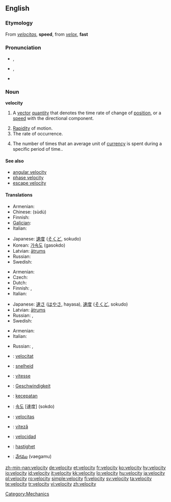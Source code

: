 {{wikipedia|dab=velocity (disambiguation)|velocity}}
==English==

===Etymology===
From {{etyl|la}} ''[[velocitas]]'', '''speed''', from ''[[velox]]'', '''fast'''

===Pronunciation===
* {{a|RP}} {{IPA|/vəˈlɒsəti/}}, {{SAMPA|/v@"lQs@ti/}}
* {{a|GenAm}} {{IPA|/vəˈlɑsəti/}}, {{SAMPA|/v@"lAs@ti/}}
* {{audio|en-us-velocity.ogg|Audio (US)}}

===Noun===
{{wikipedia}}
'''velocity'''

# {{physics}} A [[vector]] [[quantity]] that denotes the time rate of change of [[position]], or a [[speed]] with the directional component.
# [[rapidity|Rapidity]] of motion.
# The rate of occurrence.
# {{economics}} The number of times that an average unit of [[currency]] is spent during a specific period of time..

====See also====
* [[angular velocity]]
* [[phase velocity]]
* [[escape velocity]]

====Translations====
{{trans-top|vector quantity}}
* Armenian: {{t|hy|արագություն|tr=aragut’yun|sc=Armn}}
* Chinese: {{Hani|[[速度]]}} (sùdù)
* Finnish: {{t+|fi|nopeus}}
* [[Galician]]: {{t+|gl|velocidade|f|xs=Galician}}
* Italian: {{t+|it|velocità|f}}
{{trans-mid}}
* Japanese: [[速度]] ([[そくど]], sokudo)
* Korean: [[가속도]] (gasokdo)
* Latvian: [[ātrums]] {{m}}
* Russian: {{t+|ru|скорость|f|tr=skórost’|sc=Cyrl}}
* Swedish: {{t+|sv|hastighet|c}}
{{trans-bottom}}

{{trans-top|rapidity of motion}}
* Armenian: {{t|hy|արագություն|tr=aragut’yun|sc=Armn}}
* Czech: {{t-|cs|rychlost|f}}
* Dutch: {{t+|nl|snelheid}}
* Finnish: {{t+|fi|vauhti}}, {{t+|fi|nopeus}}
* Italian: {{t+|it|velocità|f}}
{{trans-mid}}
* Japanese: [[速さ]] ([[はやさ]], hayasa), [[速度]] ([[そくど]], sokudo)
* Latvian: [[ātrums]] {{m}}
* Russian: {{t+|ru|скорость|f|tr=skórost’|sc=Cyrl}}, {{t|ru|быстрота|f|tr=bystrotá|sc=Cyrl}}
* Swedish: {{t+|sv|fart|c}}
{{trans-bottom}}

{{trans-top|the rate of occurrence}}
* Armenian: {{t|hy|հաճախություն|tr=hač̣axut’yun|sc=Armn}}
* Italian: {{t+|it|velocità|f}}
{{trans-mid}}
* Russian: {{t+|ru|скорость|f|tr=skórost’|sc=Cyrl}}, {{t|ru|быстрота|f|tr=bystrotá|sc=Cyrl}}
{{trans-bottom}}

{{checktrans-top}}
* {{ttbc|Catalan}}: [[velocitat]] {{f}}
* {{ttbc|Dutch}}: [[snelheid]] {{f}}
* {{ttbc|French}}: [[vitesse]] {{f}}
* {{ttbc|German}}: [[Geschwindigkeit]] {{f}}
* {{ttbc|Indonesian}}: [[cepat|kecepatan]]
* {{ttbc|Korean}}: [[속도]] [速度] (sokdo)
{{trans-mid}}
* {{ttbc|Latin}}: [[velocitas]] {{f}}
* {{ttbc|Romanian}}: [[viteză]] {{f}}
* {{ttbc|Spanish}}: [[velocidad]] {{f}}
* {{ttbc|Swedish}}: [[hastighet]] {{c}}
* {{ttbc|Telugu}}: [[వేగము]] (vaegamu)
{{trans-bottom}}

[[Category:Mechanics]]

[[zh-min-nan:velocity]]
[[de:velocity]]
[[et:velocity]]
[[fr:velocity]]
[[ko:velocity]]
[[hy:velocity]]
[[io:velocity]]
[[id:velocity]]
[[it:velocity]]
[[kk:velocity]]
[[lo:velocity]]
[[hu:velocity]]
[[ja:velocity]]
[[pl:velocity]]
[[ro:velocity]]
[[simple:velocity]]
[[fi:velocity]]
[[sv:velocity]]
[[ta:velocity]]
[[te:velocity]]
[[tr:velocity]]
[[vi:velocity]]
[[zh:velocity]]